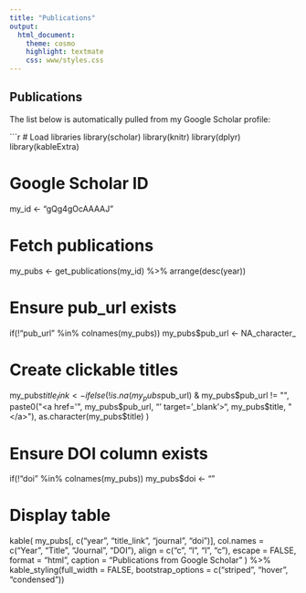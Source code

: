 ```yaml
---
title: "Publications"
output:
  html_document:
    theme: cosmo
    highlight: textmate
    css: www/styles.css
---
```


## Publications

The list below is automatically pulled from my Google Scholar profile:

```r
# Load libraries
library(scholar)
library(knitr)
library(dplyr)
library(kableExtra)

# Google Scholar ID
my_id <- "gQg4gOcAAAAJ"

# Fetch publications
my_pubs <- get_publications(my_id) %>% arrange(desc(year))

# Ensure pub_url exists
if(!"pub_url" %in% colnames(my_pubs)) my_pubs$pub_url <- NA_character_

# Create clickable titles
my_pubs$title_link <- ifelse(
  !is.na(my_pubs$pub_url) & my_pubs$pub_url != "",
  paste0("<a href='", my_pubs$pub_url, "' target='_blank'>", my_pubs$title, "</a>"),
  as.character(my_pubs$title)
)

# Ensure DOI column exists
if(!"doi" %in% colnames(my_pubs)) my_pubs$doi <- ""

# Display table
kable(
  my_pubs[, c("year", "title_link", "journal", "doi")],
  col.names = c("Year", "Title", "Journal", "DOI"),
  align = c("c", "l", "l", "c"),
  escape = FALSE,
  format = "html",
  caption = "Publications from Google Scholar"
) %>%
  kable_styling(full_width = FALSE, bootstrap_options = c("striped", "hover", "condensed"))
